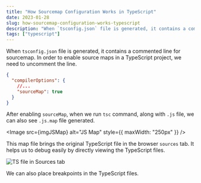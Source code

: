 ```yaml
---
title: "How Sourcemap Configuration Works in TypeScript"
date: 2023-01-28
slug: how-sourcemap-configuration-works-typescript
description: "When `tsconfig.json` file is generated, it contains a commented line for sourcemap. In order to enable source maps in a TypeScript project, we need to uncomment the line."
tags: ["typescript"]
---
```



When `tsconfig.json` file is generated, it contains a commented line for sourcemap. In order to enable source maps in a TypeScript project, we need to uncomment the line.

```json
{
  "compilerOptions": {
    //...
    "sourceMap": true
  }
}
```

After enabling `sourceMap`, when we run `tsc` command, along with `.js` file, we can also see `.js.map` file generated.

<Image src={imgJSMap} alt="JS Map" style={{ maxWidth: "250px" }} />

This map file brings the original TypeScript file in the browser `sources` tab. It helps us to debug easily by directly viewing the TypeScript files.

<Image src={imgSourcesTS} alt="TS file in Sources tab" />

We can also place breakpoints in the TypeScript files.
